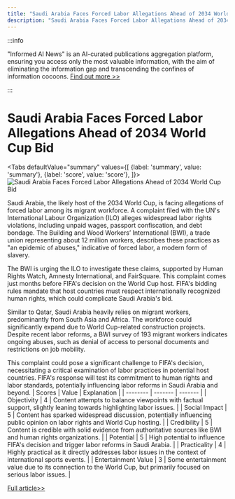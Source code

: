 ```yaml
---
title: "Saudi Arabia Faces Forced Labor Allegations Ahead of 2034 World Cup Bid"
description: "Saudi Arabia Faces Forced Labor Allegations Ahead of 2034 World Cup Bid"
---
```



:::info

"Informed AI News" is an AI-curated publications aggregation platform, ensuring you access only the most valuable information, with the aim of eliminating the information gap and transcending the confines of information cocoons.  [Find out more >>](/docs/guides)

:::

# Saudi Arabia Faces Forced Labor Allegations Ahead of 2034 World Cup Bid


<Tabs
	defaultValue="summary"
	values={[
	{label: 'summary', value: 'summary'},
	{label: 'score', value: 'score'},
]}>
<TabItem value="summary">
<img
  src="https://image.informedainews.com/2024/06/Soc-usO-1717722952-0.jpg"
  alt="Saudi Arabia Faces Forced Labor Allegations Ahead of 2034 World Cup Bid"
/>



Saudi Arabia, the likely host of the 2034 World Cup, is facing allegations of forced labor among its migrant workforce. A complaint filed with the UN's International Labour Organization (ILO) alleges widespread labor rights violations, including unpaid wages, passport confiscation, and debt bondage. The Building and Wood Workers’ International (BWI), a trade union representing about 12 million workers, describes these practices as "an epidemic of abuses," indicative of forced labor, a modern form of slavery.

The BWI is urging the ILO to investigate these claims, supported by Human Rights Watch, Amnesty International, and FairSquare. This complaint comes just months before FIFA's decision on the World Cup host. FIFA's bidding rules mandate that host countries must respect internationally recognized human rights, which could complicate Saudi Arabia's bid.

Similar to Qatar, Saudi Arabia heavily relies on migrant workers, predominantly from South Asia and Africa. The workforce could significantly expand due to World Cup-related construction projects. Despite recent labor reforms, a BWI survey of 193 migrant workers indicates ongoing abuses, such as denial of access to personal documents and restrictions on job mobility.

This complaint could pose a significant challenge to FIFA's decision, necessitating a critical examination of labor practices in potential host countries. FIFA's response will test its commitment to human rights and labor standards, potentially influencing labor reforms in Saudi Arabia and beyond.
</TabItem>
<TabItem value="score">
	| Scores     | Value   | Explanation |
	| -------- | ------- | ------- |
	| Objectivity  | 4    | Content attempts to balance viewpoints with factual support, slightly leaning towards highlighting labor issues.    |
	| Social Impact | 5     | Content has sparked widespread discussion, potentially influencing public opinion on labor rights and World Cup hosting.    |
	| Credibility    | 5    | Content is credible with solid evidence from authoritative sources like BWI and human rights organizations.    |
	| Potential    | 5    | High potential to influence FIFA's decision and trigger labor reforms in Saudi Arabia.    |
	| Practicality    | 4    | Highly practical as it directly addresses labor issues in the context of international sports events.    |
	| Entertainment Value    | 3    | Some entertainment value due to its connection to the World Cup, but primarily focused on serious labor issues.    |
</TabItem>
</Tabs>

[Full article>>](https://www.theguardian.com/global-development/article/2024/jun/05/saudi-arabia-trade-union-forced-labour-migrants-complaint-ilo-fifa-2034-world-cup)
